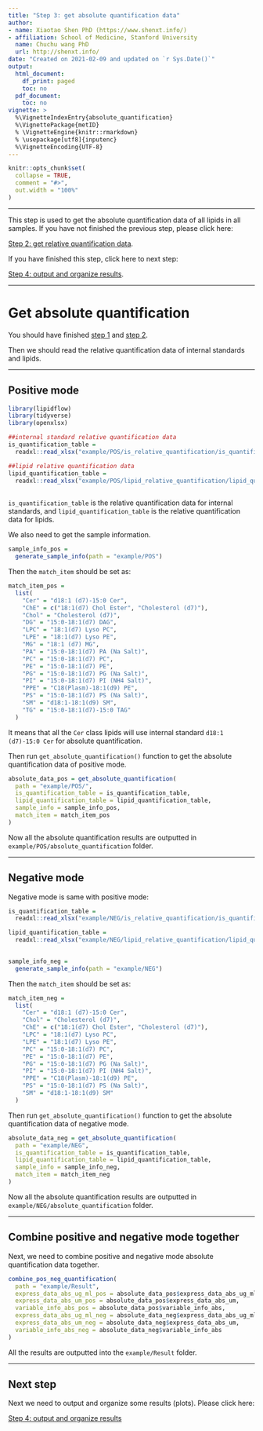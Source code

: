 ```yaml
---
title: "Step 3: get absolute quantification data"
author:
- name: Xiaotao Shen PhD (https://www.shenxt.info/)
- affiliation: School of Medicine, Stanford University
  name: Chuchu wang PhD
  url: http://shenxt.info/
date: "Created on 2021-02-09 and updated on `r Sys.Date()`"
output:
  html_document:
    df_print: paged
    toc: no
  pdf_document:
    toc: no
vignette: >
  %\VignetteIndexEntry{absolute_quantification}
  %\VignettePackage{metID}
  % \VignetteEngine{knitr::rmarkdown}
  % \usepackage[utf8]{inputenc}
  %\VignetteEncoding{UTF-8}
---
```


```r
knitr::opts_chunk$set(
  collapse = TRUE,
  comment = "#>",
  out.width = "100%"
)
```

***

This step is used to get the absolute quantification data of all lipids in all samples. If you have not finished the previous step, please click here: 

[Step 2: get relative quantification data](https://jaspershen.github.io/lipidflow/articles/is_relative_quantification.html). 

If you have finished this step, click here to next step: 

[Step 4: output and organize results](https://jaspershen.github.io/lipidflow/articles/output_result.html).

***

# **Get absolute quantification**

You should have finished [step 1](https://jaspershen.github.io/lipidflow/articles/get_is_retention_time.html) and [step 2](https://jaspershen.github.io/lipidflow/articles/is_relative_quantification.html). 

Then we should read the relative quantification data of internal standards and lipids.

***

## **Positive mode**

```r
library(lipidflow)
library(tidyverse)
library(openxlsx)
```

```r
##internal standard relative quantification data
is_quantification_table =
  readxl::read_xlsx("example/POS/is_relative_quantification/is_quantification_table.xlsx")

##lipid relative quantification data
lipid_quantification_table =
  readxl::read_xlsx("example/POS/lipid_relative_quantification/lipid_quantification_table.xlsx")
    
```

`is_quantification_table` is the relative quantification data for internal standards, and `lipid_quantification_table` is the relative quantification data for lipids.

We also need to get the sample information.

```r
sample_info_pos =
  generate_sample_info(path = "example/POS")
```

Then the `match_item` should be set as:

```r
match_item_pos =
  list(
    "Cer" = "d18:1 (d7)-15:0 Cer",
    "ChE" = c("18:1(d7) Chol Ester", "Cholesterol (d7)"),
    "Chol" = "Cholesterol (d7)",
    "DG" = "15:0-18:1(d7) DAG",
    "LPC" = "18:1(d7) Lyso PC",
    "LPE" = "18:1(d7) Lyso PE",
    "MG" = "18:1 (d7) MG",
    "PA" = "15:0-18:1(d7) PA (Na Salt)",
    "PC" = "15:0-18:1(d7) PC",
    "PE" = "15:0-18:1(d7) PE",
    "PG" = "15:0-18:1(d7) PG (Na Salt)",
    "PI" = "15:0-18:1(d7) PI (NH4 Salt)",
    "PPE" = "C18(Plasm)-18:1(d9) PE",
    "PS" = "15:0-18:1(d7) PS (Na Salt)",
    "SM" = "d18:1-18:1(d9) SM",
    "TG" = "15:0-18:1(d7)-15:0 TAG"
  )
```

It means that all the `Cer` class lipids will use internal standard `d18:1 (d7)-15:0 Cer` for absolute quantification.

Then run `get_absolute_quantification()` function to get the absolute quantification data of positive mode.

```r
absolute_data_pos = get_absolute_quantification(
  path = "example/POS/",
  is_quantification_table = is_quantification_table,
  lipid_quantification_table = lipid_quantification_table,
  sample_info = sample_info_pos,
  match_item = match_item_pos
)
```

Now all the absolute quantification results are outputted in `example/POS/absolute_quantification` folder.
    
***
    
## **Negative mode**

Negative mode is same with positive mode:

```r
is_quantification_table =
  readxl::read_xlsx("example/NEG/is_relative_quantification/is_quantification_table.xlsx")

lipid_quantification_table =
  readxl::read_xlsx("example/NEG/lipid_relative_quantification/lipid_quantification_table.xlsx")
    
```

```r
sample_info_neg =
  generate_sample_info(path = "example/NEG")
```

Then the `match_item` should be set as:

```r
match_item_neg =
  list(
    "Cer" = "d18:1 (d7)-15:0 Cer",
    "Chol" = "Cholesterol (d7)",
    "ChE" = c("18:1(d7) Chol Ester", "Cholesterol (d7)"),
    "LPC" = "18:1(d7) Lyso PC",
    "LPE" = "18:1(d7) Lyso PE",
    "PC" = "15:0-18:1(d7) PC",
    "PE" = "15:0-18:1(d7) PE",
    "PG" = "15:0-18:1(d7) PG (Na Salt)",
    "PI" = "15:0-18:1(d7) PI (NH4 Salt)",
    "PPE" = "C18(Plasm)-18:1(d9) PE",
    "PS" = "15:0-18:1(d7) PS (Na Salt)",
    "SM" = "d18:1-18:1(d9) SM"
  )
```

Then run `get_absolute_quantification()` function to get the absolute quantification data of negative mode.

```r
absolute_data_neg = get_absolute_quantification(
  path = "example/NEG",
  is_quantification_table = is_quantification_table,
  lipid_quantification_table = lipid_quantification_table,
  sample_info = sample_info_neg,
  match_item = match_item_neg
)
```

Now all the absolute quantification results are outputted in `example/NEG/absolute_quantification` folder.
    
***
    
## **Combine positive and negative mode together**

Next, we need to combine positive and negative mode absolute quantification data together.

```r
combine_pos_neg_quantification(
  path = "example/Result",
  express_data_abs_ug_ml_pos = absolute_data_pos$express_data_abs_ug_ml,
  express_data_abs_um_pos = absolute_data_pos$express_data_abs_um,
  variable_info_abs_pos = absolute_data_pos$variable_info_abs,
  express_data_abs_ug_ml_neg = absolute_data_neg$express_data_abs_ug_ml,
  express_data_abs_um_neg = absolute_data_neg$express_data_abs_um,
  variable_info_abs_neg = absolute_data_neg$variable_info_abs
)
```

All the results are outputted into the `example/Result` folder.

***

## **Next step**

Next we need to output and organize some results (plots). Please click here: 

[Step 4: output and organize results](https://jaspershen.github.io/lipidflow/articles/output_result.html)